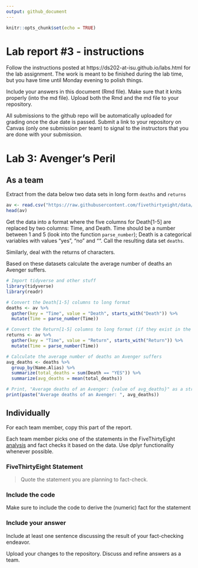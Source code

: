 ```yaml
---
output: github_document
---
```


<!-- README.md is generated from README.Rmd. Please edit the README.Rmd file -->


```r
knitr::opts_chunk$set(echo = TRUE)
```

# Lab report #3 - instructions

Follow the instructions posted at https://ds202-at-isu.github.io/labs.html for the lab assignment. The work is meant to be finished during the lab time, but you have time until Monday evening to polish things.

Include your answers in this document (Rmd file). Make sure that it knits properly (into the md file). Upload both the Rmd and the md file to your repository.  

All submissions to the github repo will be automatically uploaded for grading once the due date is passed.
Submit a link to your repository on Canvas (only one submission per team) to signal to the instructors that you are done with your submission.

# Lab 3: Avenger's Peril

## As a team

Extract from the data below two data sets in long form `deaths` and `returns`

```r
av <- read.csv("https://raw.githubusercontent.com/fivethirtyeight/data/master/avengers/avengers.csv", stringsAsFactors = FALSE)
head(av)
```

Get the data into a format where the five columns for Death[1-5] are replaced by two columns: Time, and Death. Time should be a number between 1 and 5 (look into the function `parse_number`); Death is a categorical variables with values "yes", "no" and "". Call the resulting data set `deaths`. 

Similarly, deal with the returns of characters.

Based on these datasets calculate the average number of deaths an Avenger suffers. 

```r
# Import tidyverse and other stuff
library(tidyverse)
library(readr)

# Convert the Death[1-5] columns to long format
deaths <- av %>%
  gather(key = "Time", value = "Death", starts_with("Death")) %>%
  mutate(Time = parse_number(Time))

# Convert the Return[1-5] columns to long format (if they exist in the dataset)
returns <- av %>%
  gather(key = "Time", value = "Return", starts_with("Return")) %>%
  mutate(Time = parse_number(Time))

# Calculate the average number of deaths an Avenger suffers
avg_deaths <- deaths %>%
  group_by(Name.Alias) %>%
  summarize(total_deaths = sum(Death == "YES")) %>%
  summarize(avg_deaths = mean(total_deaths))

# Print, "Average deaths of an Avenger: {value of avg_deaths}" as a string
print(paste("Average deaths of an Avenger: ", avg_deaths))
```

<!-- Average number of deaths of an avenger: ~0.54% -->

## Individually

For each team member, copy this part of the report. 

Each team member picks one of the statements in the FiveThirtyEight [analysis](https://fivethirtyeight.com/features/avengers-death-comics-age-of-ultron/) and fact checks it based on the data. Use dplyr functionality whenever possible.

### FiveThirtyEight Statement

> Quote the statement you are planning to fact-check.

### Include the code

Make sure to include the code to derive the (numeric) fact for the statement

### Include your answer

Include at least one sentence discussing the result of your fact-checking endeavor.

Upload your changes to the repository. Discuss and refine answers as a team.
